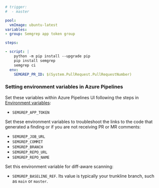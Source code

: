 ```yaml
# trigger:
#  - master

pool:
  vmImage: ubuntu-latest
variables:
- group: Semgrep app token group

steps: 

- script: |
    python -m pip install --upgrade pip
    pip install semgrep
    semgrep ci
  env: 
    SEMGREP_PR_ID: $(System.PullRequest.PullRequestNumber)
```

### Setting environment variables in Azure Pipelines

Set these variables within Azure Pipelines UI following the steps in [Environment variables](https://learn.microsoft.com/en-us/azure/devops/pipelines/process/variables?view=azure-devops&tabs=yaml%2Cbatch#secret-variables):

* `SEMGREP_APP_TOKEN`

Set these environment variables to troubleshoot the links to the code that generated a finding or if you are not receiving PR or MR comments:

* `SEMGREP_JOB_URL`
* `SEMGREP_COMMIT`
* `SEMGREP_BRANCH`
* `SEMGREP_REPO_URL`
* `SEMGREP_REPO_NAME`

Set this environment variable for diff-aware scanning:

* `SEMGREP_BASELINE_REF`. Its value is typically your trunkline branch, such as `main` or `master`.
